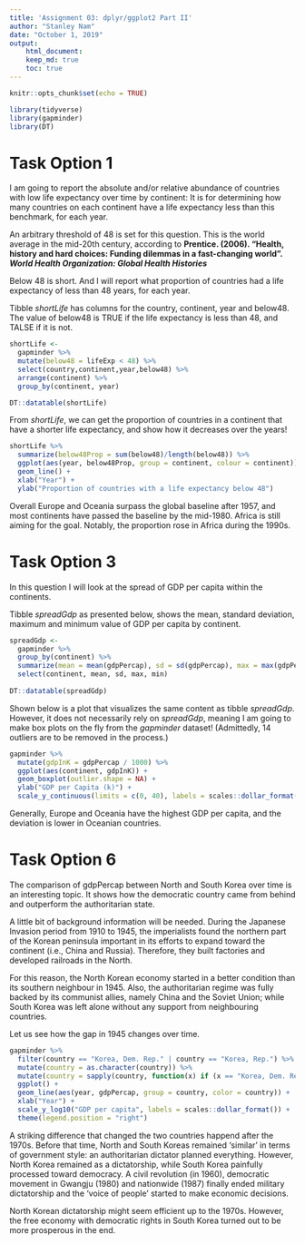 ```yaml
---
title: 'Assignment 03: dplyr/ggplot2 Part II'
author: "Stanley Nam"
date: "October 1, 2019"
output: 
    html_document:
    keep_md: true
    toc: true
---
```


```r
knitr::opts_chunk$set(echo = TRUE)
```

```r
library(tidyverse)
library(gapminder)
library(DT)
```

# **Task Option 1**

I am going to report the absolute and/or relative abundance of countries with low life expectancy over time by continent: It is for determining how many countries on each continent have a life expectancy less than this benchmark, for each year.

An arbitrary threshold of 48 is set for this question. This is the world average in the mid-20th century, according to **Prentice. (2006). "Health, history and hard choices: Funding dilemmas in a fast-changing world". *World Health Organization: Global Health Histories* **

Below 48 is short. And I will report what proportion of countries had a life expectancy of less than 48 years, for each year.

Tibble *shortLife* has columns for the country, continent, year and below48. The value of below48 is TRUE if the life expectancy is less than 48, and TALSE if it is not.

```r
shortLife <- 
  gapminder %>%
  mutate(below48 = lifeExp < 48) %>%
  select(country,continent,year,below48) %>%
  arrange(continent) %>%
  group_by(continent, year)

DT::datatable(shortLife)
```

From *shortLife*, we can get the proportion of countries in a continent that have a shorter life expectancy, and show how it decreases over the years! 

```r
shortLife %>%
  summarize(below48Prop = sum(below48)/length(below48)) %>%
  ggplot(aes(year, below48Prop, group = continent, colour = continent)) +
  geom_line() +
  xlab("Year") +
  ylab("Proportion of countries with a life expectancy below 48")
```

Overall Europe and Oceania surpass the global baseline after 1957, and most continents have passed the baseline by the mid-1980. Africa is still aiming for the goal. Notably, the proportion rose in Africa during the 1990s.

# **Task Option 3**

In this question I will look at the spread of GDP per capita within the continents.

Tibble *spreadGdp* as presented below, shows the mean, standard deviation, maximum and minimum value of GDP per capita by  continent.

```r
spreadGdp <-
  gapminder %>% 
  group_by(continent) %>% 
  summarize(mean = mean(gdpPercap), sd = sd(gdpPercap), max = max(gdpPercap), min = min(gdpPercap)) %>%
  select(continent, mean, sd, max, min)
  
DT::datatable(spreadGdp)
```

Shown below is a plot that visualizes the same content as tibble *spreadGdp*. However, it does not necessarily rely on *spreadGdp*, meaning I am going to make box plots on the fly from the *gapminder* dataset! (Admittedly, 14 outliers are to be removed in the process.)

```r
gapminder %>%
  mutate(gdpInK = gdpPercap / 1000) %>%
  ggplot(aes(continent, gdpInK)) +
  geom_boxplot(outlier.shape = NA) +
  ylab("GDP per Capita (k)") +
  scale_y_continuous(limits = c(0, 40), labels = scales::dollar_format())
```

Generally, Europe and Oceania have the highest GDP per capita, and the deviation is lower in Oceanian countries.

# **Task Option 6**

The comparison of gdpPercap between North and South Korea over time is an interesting topic. It shows how the democratic country came from behind and outperform the authoritarian state. 

A little bit of background information will be needed. During the Japanese Invasion period from 1910 to 1945, the imperialists found the northern part of the Korean peninsula important in its efforts to expand toward the continent (i.e., China and Russia). Therefore, they built factories and developed railroads in the North. 

For this reason, the North Korean economy started in a better condition than its southern neighbour in 1945. Also, the authoritarian regime was fully backed by its communist allies, namely China and the Soviet Union; while South Korea was left alone without any support from neighbouring countries. 

Let us see how the gap in 1945 changes over time.

```r
gapminder %>%
  filter(country == "Korea, Dem. Rep." | country == "Korea, Rep.") %>%
  mutate(country = as.character(country)) %>%
  mutate(country = sapply(country, function(x) if (x == "Korea, Dem. Rep.") "North Korea" else "South Korea")) %>% # from cm 7.1.3 
  ggplot() +
  geom_line(aes(year, gdpPercap, group = country, color = country)) +
  xlab("Year") +
  scale_y_log10("GDP per capita", labels = scales::dollar_format()) +
  theme(legend.position = "right")
```

A striking difference that changed the two countries happend after the 1970s. Before that time, North and South Koreas remained 'similar' in terms of government style: an authoritarian dictator planned everything. However, North Korea remained as a dictatorship, while South Korea painfully processed toward democracy. A civil revolution (in 1960), democratic movement in Gwangju (1980) and nationwide (1987) finally ended military dictatorship and the 'voice of people' started to make economic decisions.

North Korean dictatorship might seem efficient up to the 1970s. However, the free economy with democratic rights in South Korea turned out to be more prosperous in the end.
